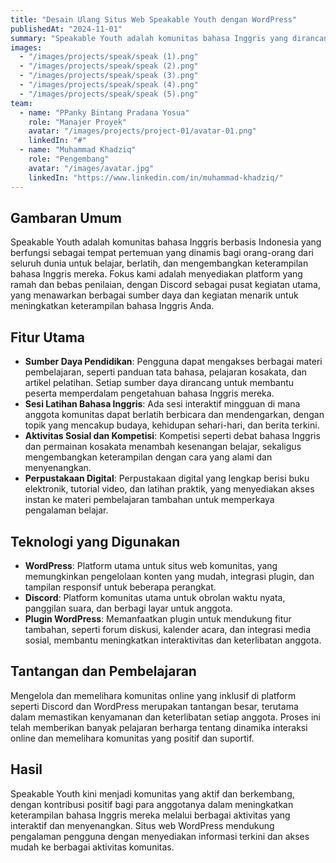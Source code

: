 ```yaml
---
title: "Desain Ulang Situs Web Speakable Youth dengan WordPress"
publishedAt: "2024-11-01"
summary: "Speakable Youth adalah komunitas bahasa Inggris yang dirancang sebagai tempat pertemuan yang hidup dan interaktif, tempat orang-orang dari seluruh dunia dapat belajar, berlatih, dan memperdalam keterampilan bahasa Inggris mereka di Indonesia."
images:
  - "/images/projects/speak/speak (1).png"
  - "/images/projects/speak/speak (2).png"
  - "/images/projects/speak/speak (3).png"
  - "/images/projects/speak/speak (4).png"
  - "/images/projects/speak/speak (5).png"
team:
  - name: "PPanky Bintang Pradana Yosua"
    role: "Manajer Proyek"
    avatar: "/images/projects/project-01/avatar-01.png"
    linkedIn: "#"
  - name: "Muhammad Khadziq"
    role: "Pengembang"
    avatar: "/images/avatar.jpg"
    linkedIn: "https://www.linkedin.com/in/muhammad-khadziq/"
---
```


## Gambaran Umum

Speakable Youth adalah komunitas bahasa Inggris berbasis Indonesia yang berfungsi sebagai tempat pertemuan yang dinamis bagi orang-orang dari seluruh dunia untuk belajar, berlatih, dan mengembangkan keterampilan bahasa Inggris mereka. Fokus kami adalah menyediakan platform yang ramah dan bebas penilaian, dengan Discord sebagai pusat kegiatan utama, yang menawarkan berbagai sumber daya dan kegiatan menarik untuk meningkatkan keterampilan bahasa Inggris Anda.

## Fitur Utama

- **Sumber Daya Pendidikan**: Pengguna dapat mengakses berbagai materi pembelajaran, seperti panduan tata bahasa, pelajaran kosakata, dan artikel pelatihan. Setiap sumber daya dirancang untuk membantu peserta memperdalam pengetahuan bahasa Inggris mereka.
- **Sesi Latihan Bahasa Inggris**: Ada sesi interaktif mingguan di mana anggota komunitas dapat berlatih berbicara dan mendengarkan, dengan topik yang mencakup budaya, kehidupan sehari-hari, dan berita terkini.
- **Aktivitas Sosial dan Kompetisi**: Kompetisi seperti debat bahasa Inggris dan permainan kosakata menambah kesenangan belajar, sekaligus mengembangkan keterampilan dengan cara yang alami dan menyenangkan.
- **Perpustakaan Digital**: Perpustakaan digital yang lengkap berisi buku elektronik, tutorial video, dan latihan praktik, yang menyediakan akses instan ke materi pembelajaran tambahan untuk memperkaya pengalaman belajar.

## Teknologi yang Digunakan

- **WordPress**: Platform utama untuk situs web komunitas, yang memungkinkan pengelolaan konten yang mudah, integrasi plugin, dan tampilan responsif untuk beberapa perangkat.
- **Discord**: Platform komunitas utama untuk obrolan waktu nyata, panggilan suara, dan berbagi layar untuk anggota.
- **Plugin WordPress**: Memanfaatkan plugin untuk mendukung fitur tambahan, seperti forum diskusi, kalender acara, dan integrasi media sosial, membantu meningkatkan interaktivitas dan keterlibatan anggota.

## Tantangan dan Pembelajaran

Mengelola dan memelihara komunitas online yang inklusif di platform seperti Discord dan WordPress merupakan tantangan besar, terutama dalam memastikan kenyamanan dan keterlibatan setiap anggota. Proses ini telah memberikan banyak pelajaran berharga tentang dinamika interaksi online dan memelihara komunitas yang positif dan suportif.

## Hasil

Speakable Youth kini menjadi komunitas yang aktif dan berkembang, dengan kontribusi positif bagi para anggotanya dalam meningkatkan keterampilan bahasa Inggris mereka melalui berbagai aktivitas yang interaktif dan menyenangkan. Situs web WordPress mendukung pengalaman pengguna dengan menyediakan informasi terkini dan akses mudah ke berbagai aktivitas komunitas.